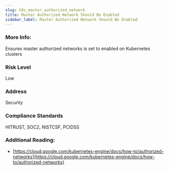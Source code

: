 ```yaml
---
slug: k8s_master_authorized_network
title: Master Authorized Network Should Be Enabled
sidebar_label: Master Authorized Network Should Be Enabled
---
```


### More Info:

Ensures master authorized networks is set to enabled on Kubernetes clusters

### Risk Level

Low

### Address

Security

### Compliance Standards

HITRUST, SOC2, NISTCSF, PCIDSS

### Additional Reading:

- [https://cloud.google.com/kubernetes-engine/docs/how-to/authorized-networks](https://cloud.google.com/kubernetes-engine/docs/how-to/authorized-networks) 

